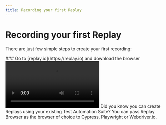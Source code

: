 ```yaml
---
title: Recording your first Replay
---
```


# Recording your first Replay

There are just few simple steps to create your first recording:

<Steps>
### Go to [replay.io](https://replay.io) and download the browser

<Video src="/videos/download-replay_mwnjr.mp4" />

### Install Replay Browser on your computer
<Video src="/videos/install-replay_qmghp.mp4" />

<Callout type="info">
Looking for Windows or Linux version? [Click here to see the installation steps](/getting-started/bug-reports/installing-the-replay-browser).
</Callout>

### Open Replay Browser, navigate to the page you want to record, and click <RecButton className="w-12 mb-0.5 inline-block" /> button 

Capture an issue, replicate a bug or simply interact with your app and then click on <StopButton className="w-14 mb-0.5 inline-block" /> button

<Video src="/videos/record-replay_ousuj.mp4" />

### Give your recording a name
<Video src="/videos/recording-save_xjfxl.mp4" />

### That’s it! You can now start debugging or share the recording.
<Video src="/videos/show-recording_mnmmp.mp4" />

</Steps>

<Callout type="info">
Did you know you can create Replays using your existing Test Automation Suite? You can pass Replay Browser as the browser of choice to Cypress, Playwright or Webdriver.io.
</Callout>